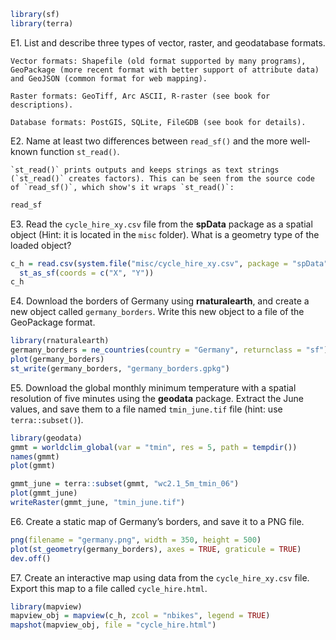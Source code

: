 ```r
library(sf)
library(terra)
```

E1. List and describe three types of vector, raster, and geodatabase formats.

```asis
Vector formats: Shapefile (old format supported by many programs), GeoPackage (more recent format with better support of attribute data) and GeoJSON (common format for web mapping).

Raster formats: GeoTiff, Arc ASCII, R-raster (see book for descriptions).

Database formats: PostGIS, SQLite, FileGDB (see book for details).
```


E2. Name at least two differences between `read_sf()` and the more well-known function `st_read()`.

```asis
`st_read()` prints outputs and keeps strings as text strings (`st_read()` creates factors). This can be seen from the source code of `read_sf()`, which show's it wraps `st_read()`:
```

```r
read_sf
```

E3. Read the `cycle_hire_xy.csv` file from the **spData** package as a spatial object (Hint: it is located in the `misc` folder).
What is a geometry type of the loaded object? 

```r
c_h = read.csv(system.file("misc/cycle_hire_xy.csv", package = "spData")) %>% 
  st_as_sf(coords = c("X", "Y"))
c_h
```

E4. Download the borders of Germany using **rnaturalearth**, and create a new object called `germany_borders`.
Write this new object to a file of the GeoPackage format.

```r
library(rnaturalearth)
germany_borders = ne_countries(country = "Germany", returnclass = "sf")
plot(germany_borders)
st_write(germany_borders, "germany_borders.gpkg")
```

E5. Download the global monthly minimum temperature with a spatial resolution of five minutes using the **geodata** package.
Extract the June values, and save them to a file named `tmin_june.tif` file (hint: use `terra::subset()`).

```r
library(geodata)
gmmt = worldclim_global(var = "tmin", res = 5, path = tempdir())
names(gmmt)
plot(gmmt)

gmmt_june = terra::subset(gmmt, "wc2.1_5m_tmin_06")
plot(gmmt_june)
writeRaster(gmmt_june, "tmin_june.tif")
```

E6. Create a static map of Germany's borders, and save it to a PNG file.

```r
png(filename = "germany.png", width = 350, height = 500)
plot(st_geometry(germany_borders), axes = TRUE, graticule = TRUE)
dev.off()
```

E7. Create an interactive map using data from the `cycle_hire_xy.csv` file. 
Export this map to a file called `cycle_hire.html`.

```r
library(mapview)
mapview_obj = mapview(c_h, zcol = "nbikes", legend = TRUE)
mapshot(mapview_obj, file = "cycle_hire.html")
```
